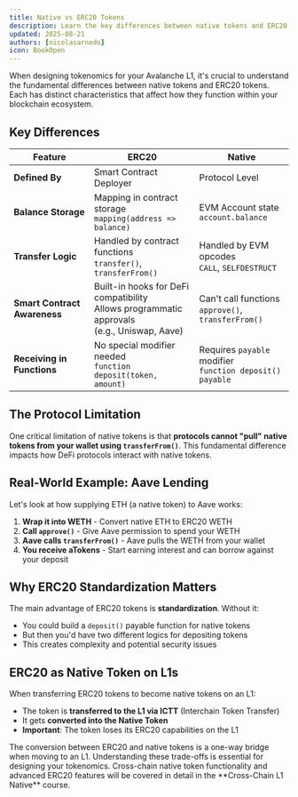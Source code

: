 ```yaml
---
title: Native vs ERC20 Tokens
description: Learn the key differences between native tokens and ERC20 tokens on Avalanche L1s
updated: 2025-08-21
authors: [nicolasarnedo]
icon: BookOpen
---
```


When designing tokenomics for your Avalanche L1, it's crucial to understand the fundamental differences between native tokens and ERC20 tokens. Each has distinct characteristics that affect how they function within your blockchain ecosystem.

## Key Differences

| Feature | ERC20 | Native |
|---------|-------|--------|
| **Defined By** | Smart Contract Deployer | Protocol Level |
| **Balance Storage** | Mapping in contract storage<br/>`mapping(address => balance)` | EVM Account state<br/>`account.balance` |
| **Transfer Logic** | Handled by contract functions<br/>`transfer()`, `transferFrom()` | Handled by EVM opcodes<br/>`CALL`, `SELFDESTRUCT` |
| **Smart Contract Awareness** | Built-in hooks for DeFi compatibility<br/>Allows programmatic approvals<br/>(e.g., Uniswap, Aave) | Can't call functions<br/>`approve()`, `transferFrom()` |
| **Receiving in Functions** | No special modifier needed<br/>`function deposit(token, amount)` | Requires `payable` modifier<br/>`function deposit() payable` |

## The Protocol Limitation

One critical limitation of native tokens is that **protocols cannot "pull" native tokens from your wallet using `transferFrom()`**. This fundamental difference impacts how DeFi protocols interact with native tokens.

## Real-World Example: Aave Lending

Let's look at how supplying ETH (a native token) to Aave works:

1. **Wrap it into WETH** - Convert native ETH to ERC20 WETH
2. **Call `approve()`** - Give Aave permission to spend your WETH
3. **Aave calls `transferFrom()`** - Aave pulls the WETH from your wallet
4. **You receive aTokens** - Start earning interest and can borrow against your deposit

## Why ERC20 Standardization Matters

The main advantage of ERC20 tokens is **standardization**. Without it:
- You could build a `deposit()` payable function for native tokens
- But then you'd have two different logics for depositing tokens
- This creates complexity and potential security issues

## ERC20 as Native Token on L1s

When transferring ERC20 tokens to become native tokens on an L1:
- The token is **transferred to the L1 via ICTT** (Interchain Token Transfer)
- It gets **converted into the Native Token**
- **Important**: The token loses its ERC20 capabilities on the L1

<Callout type="info">
The conversion between ERC20 and native tokens is a one-way bridge when moving to an L1. Understanding these trade-offs is essential for designing your tokenomics.
</Callout>

<Callout type="tip">
Cross-chain native token functionality and advanced ERC20 features will be covered in detail in the **Cross-Chain L1 Native** course.
</Callout>